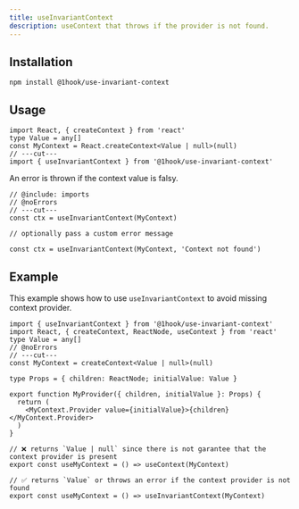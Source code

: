 ```yaml
---
title: useInvariantContext
description: useContext that throws if the provider is not found.
---
```


## Installation

```package-install
npm install @1hook/use-invariant-context
```

## Usage

```tsx twoslash include imports
import React, { createContext } from 'react'
type Value = any[]
const MyContext = React.createContext<Value | null>(null)
// ---cut---
import { useInvariantContext } from '@1hook/use-invariant-context'
```

An error is thrown if the context value is falsy.

```tsx twoslash
// @include: imports
// @noErrors
// ---cut---
const ctx = useInvariantContext(MyContext)

// optionally pass a custom error message

const ctx = useInvariantContext(MyContext, 'Context not found')
```

## Example

This example shows how to use `useInvariantContext` to avoid missing context provider.

```tsx twoslash
import { useInvariantContext } from '@1hook/use-invariant-context'
import React, { createContext, ReactNode, useContext } from 'react'
type Value = any[]
// @noErrors
// ---cut---
const MyContext = createContext<Value | null>(null)

type Props = { children: ReactNode; initialValue: Value }

export function MyProvider({ children, initialValue }: Props) {
  return (
    <MyContext.Provider value={initialValue}>{children}</MyContext.Provider>
  )
}

// ❌ returns `Value | null` since there is not garantee that the context provider is present
export const useMyContext = () => useContext(MyContext)

// ✅ returns `Value` or throws an error if the context provider is not found
export const useMyContext = () => useInvariantContext(MyContext)
```
